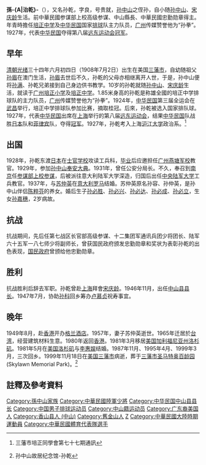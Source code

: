 {{Dablink|关于漢末人物，参见：[[孫乾|孫-{乾}-]]。}}
'''孫-{A|治乾}-'''（{{bd|1908年||1999年||catIdx=S}}），又名孙乾，字良，号贵就，[[孙中山|孙中山]]之侄孙，自小随[[孙中山|孙中山]]、[[宋庆龄|宋庆龄]]生活。前中華民國参谋部上校高级参谋、中山縣長、中華民國忠勤勋章得主。年青時擔任[[广州市培正中学|培正中学]]及[[中华民国|中华民国]]国家[[排球|排球]]队主力队员，[[广州|广州]]传媒赞誉他为“孙拳”。1927年，代表[[中华民国|中华民国]]夺得第八届[[远东运动会|远东运动会]][[冠军|冠军]]。

==早年==
[[清朝|清朝]][[光绪|光绪]]三十四年六月初四日（1908年7月2日）出生在美国[[三藩市|三藩市]]，自幼随祖父[[孙眉|孙眉]]在澳门生活，[[孙眉|孙眉]]去世后不久，孙乾的父母亦相继离开人世，于是，孙中山便将[[孙满|孙满]]、孙乾兄弟接到自己身边供书教学。10岁的孙乾就随[[孙中山|孙中山]]、[[宋庆龄|宋庆龄]]生活，就读于[[广州培正小学|广州培正小学]]及[[广州市培正中学|培正中学]]。1.85米身高的孙乾是称雄全國的培正中学排球队的主力队员，[[广州|广州]]传媒赞誉他为“孙拳”。1924年，[[中华民国|中华民国]]第三届全运会在[[武昌|武昌]]举行，培正中学排球队参加比赛，摘取桂冠。后來，孙乾被选入国家排队球。1927年，代表[[中华民国|中华民国]]出席在[[上海|上海]]举行的第八届[[远东运动会|远东运动会]]，结果[[中华民国|中华民国]]队战胜[[日本|日本]]队和[[菲律宾|菲律宾]]队，夺得[[冠军|冠军]]。1927年，孙乾考入上海[[沪江大学|沪江大学]]政治系。<ref>三藩市培正同學會第七十七期通訊</ref>
==出国==
1928年，孙乾东渡[[日本|日本]]在[[日本陆军士官学校|士官学校]]攻读工兵科，[[毕业|毕业]]后应邀担任[[广州燕塘军校|广州燕塘军校]]教官。1929年，参加[[孙中山|孙中山]][[奉安大典|奉安大典]]。1931年，曾任公安分局长。不久，奉召到[[南京|南京]]任[[参谋部|参谋部]][[上校|上校]][[参谋|参谋]]，后被派往意大利陆军大学深造，归国后出任[[中央陆军大学|中央陆军大学]]工兵教官。1937年，与[[苏仲英|苏仲英]]在[[意大利|意大利]][[罗马|罗马]]结婚。苏仲英原名孙容、孙仲英，是孙中山伴侣[[陈粹芬|陈粹芬]]的养女。婚后生子[[孙必胜|孙必胜]]、[[孙必兴|孙必兴]]、[[孙必达|孙必达]]、[[孙必成|孙必成]]、[[孙必立|孙必立]]，生女[[孙嘉穗|孙嘉穗]]，2岁病故。

==抗战==
抗战期间，先后任第七战区长官部高级参谋、十二集团军通讯兵团少将团长、陆军六十五军一八七师少将副师长，曾获国民政府颁发忠勤勋章和奖状为表彰孙乾的出色表现，[[国民政府|国民政府]]曾颁给他忠勤勋章。
==胜利==
抗战胜利后辞去军职。孙乾曾赴[[上海|上海]]拜會[[宋庆龄|宋庆龄]]。1946年11月，出任[[中山县|中山县]][[县长|县长]]。1947年7月，协助[[孙科|孙科]]回乡筹办[[卢慕贞|卢慕贞]]祝寿事宜。

==晚年==
1949年8月，赴[[香港|香港]]开办[[格兰酒店|格兰酒店]]。1957年，妻子苏仲英逝世。1965年迁居於[[台湾|台湾]]，经营建筑材料生意。1980年返回[[香港|香港]]。1981年3月移居[[美国|美国]][[加利福尼亚州|加利福尼亚州]][[洛杉矶|洛杉矶]]。1981年5月在[[美国|美国]][[洛杉矶|洛杉矶]]与[[李惠娱|李惠娱]]结婚。1987年11月、1995年4月、1999年3月，三次回乡。1999年11月18日在[[美国|美国]][[三藩市|三藩市]]病逝，葬于[[三藩市|三藩市]][[圣马特奥|圣马特奥]][[百龄园|百龄园]](Skylawn Memorial Park)。<ref>{{cite web |url=http://www.sunyat-sen.org/sun/showqshy.php?id=26 |title=存档副本 |accessdate=2012年7月12日 |deadurl=yes |archiveurl=https://web.archive.org/web/20150924111719/http://www.sunyat-sen.org/sun/showqshy.php?id=26 |archivedate=2015年9月24日 |df= }} 孙中山故居纪念馆-孙乾</ref>

==註釋及參考資料==
{{reflist}}

{{DEFAULTSORT:S}}
[[Category:孫中山家族|Category:孫中山家族]]
[[Category:中華民國陸軍少將|Category:中華民國陸軍少將]]
[[Category:中华民国中山县县长|Category:中华民国中山县县长]]
[[Category:中国男子排球运动员|Category:中国男子排球运动员]]
[[Category:中山籍运动员|Category:中山籍运动员]]
[[Category:广东裔美国人|Category:广东裔美国人]]
[[Category:香山县人_(中山)|Category:香山县人 (中山)]]
[[Category:舊金山人|Category:舊金山人]]
[[Category:孙姓|Z]]
[[Category:中華民國大陸時期運動員|Category:中華民國大陸時期運動員]]
[[Category:中華民國體育代表隊選手|Category:中華民國體育代表隊選手]]